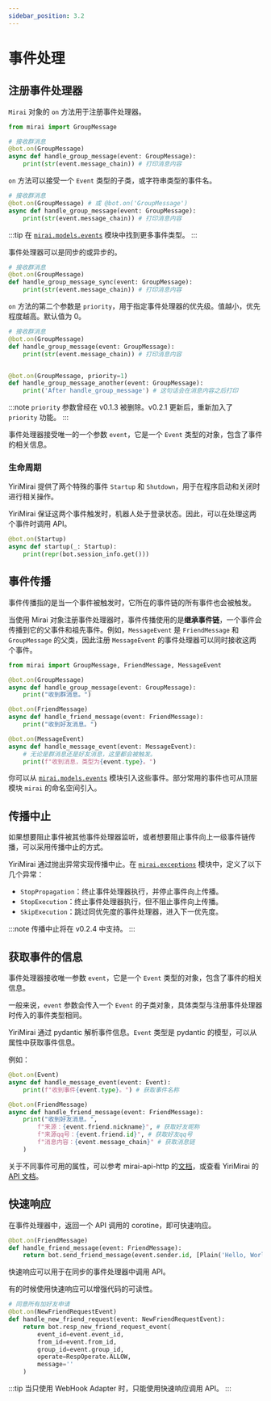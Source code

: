 ```yaml
---
sidebar_position: 3.2
---
```


# 事件处理

## 注册事件处理器

`Mirai` 对象的 `on` 方法用于注册事件处理器。

```python
from mirai import GroupMessage

# 接收群消息
@bot.on(GroupMessage)
async def handle_group_message(event: GroupMessage):
    print(str(event.message_chain)) # 打印消息内容
```

`on` 方法可以接受一个 `Event` 类型的子类，或字符串类型的事件名。

```python {2}
# 接收群消息
@bot.on(GroupMessage) # 或 @bot.on('GroupMessage')
async def handle_group_message(event: GroupMessage):
    print(str(event.message_chain)) # 打印消息内容
```

:::tip
在 [`mirai.models.events`](https://yiri-mirai-api.vercel.app/models/events.html) 模块中找到更多事件类型。
:::

事件处理器可以是同步的或异步的。

```python
# 接收群消息
@bot.on(GroupMessage)
def handle_group_message_sync(event: GroupMessage):
    print(str(event.message_chain)) # 打印消息内容
```

`on` 方法的第二个参数是 `priority`，用于指定事件处理器的优先级。值越小，优先程度越高。默认值为 0。

```python
# 接收群消息
@bot.on(GroupMessage)
def handle_group_message(event: GroupMessage):
    print(str(event.message_chain)) # 打印消息内容


@bot.on(GroupMessage, priority=1)
def handle_group_message_another(event: GroupMessage):
    print('After handle_group_message') # 这句话会在消息内容之后打印
```

:::note
`priority` 参数曾经在 v0.1.3 被删除。v0.2.1 更新后，重新加入了 `priority` 功能。
:::

事件处理器接受唯一的一个参数 `event`，它是一个 `Event` 类型的对象，包含了事件的相关信息。

### 生命周期

YiriMirai 提供了两个特殊的事件 `Startup` 和 `Shutdown`，用于在程序启动和关闭时进行相关操作。

YiriMirai 保证这两个事件触发时，机器人处于登录状态。因此，可以在处理这两个事件时调用 API。

```python
@bot.on(Startup)
async def startup(_: Startup):
    print(repr(bot.session_info.get()))
```

## 事件传播

事件传播指的是当一个事件被触发时，它所在的事件链的所有事件也会被触发。

当使用 Mirai 对象注册事件处理器时，事件传播使用的是**继承事件链**，一个事件会传播到它的父事件和祖先事件。例如，`MessageEvent` 是 `FriendMessage` 和 `GroupMessage` 的父类，因此注册 `MessageEvent` 的事件处理器可以同时接收这两个事件。

```python
from mirai import GroupMessage, FriendMessage, MessageEvent

@bot.on(GroupMessage)
async def handle_group_message(event: GroupMessage):
    print("收到群消息。")

@bot.on(FriendMessage)
async def handle_friend_message(event: FriendMessage):
    print("收到好友消息。")

@bot.on(MessageEvent)
async def handle_message_event(event: MessageEvent):
    # 无论是群消息还是好友消息，这里都会被触发。
    print(f"收到消息，类型为{event.type}。")
```


<EventChain />

你可以从 [`mirai.models.events`](https://yiri-mirai-api.vercel.app/models/events.html) 模块引入这些事件。部分常用的事件也可从顶层模块 `mirai` 的命名空间引入。

## 传播中止

如果想要阻止事件被其他事件处理器监听，或者想要阻止事件向上一级事件链传播，可以采用传播中止的方式。

YiriMirai 通过抛出异常实现传播中止。在 [`mirai.exceptions`](https://yiri-mirai-api.vercel.app/exceptions.html) 模块中，定义了以下几个异常：

 - `StopPropagation`：终止事件处理器执行，并停止事件向上传播。
 - `StopExecution`：终止事件处理器执行，但不阻止事件向上传播。
 - `SkipExecution`：跳过同优先度的事件处理器，进入下一优先度。

:::note
传播中止将在 v0.2.4 中支持。
:::

## 获取事件的信息

事件处理器接收唯一参数 `event`，它是一个 `Event` 类型的对象，包含了事件的相关信息。

一般来说，`event` 参数会传入一个 `Event` 的子类对象，具体类型与注册事件处理器时传入的事件类型相同。

YiriMirai 通过 pydantic 解析事件信息。`Event` 类型是 pydantic 的模型，可以从属性中获取事件信息。

例如：

```python
@bot.on(Event)
async def handle_message_event(event: Event):
    print(f"收到事件{event.type}。") # 获取事件名称

@bot.on(FriendMessage)
async def handle_friend_message(event: FriendMessage):
    print("收到好友消息。",
        f"来源：{event.friend.nickname}", # 获取好友昵称
        f"来源qq号：{event.friend.id}", # 获取好友qq号
        f"消息内容：{event.message_chain}" # 获取消息链
    )
```

关于不同事件可用的属性，可以参考 mirai-api-http 的[文档](https://project-mirai.github.io/mirai-api-http/api/EventType.html)，或查看 YiriMirai 的 [API 文档](https://yiri-mirai-api.vercel.app/models/events.html)。

## 快速响应

在事件处理器中，返回一个 API 调用的 corotine，即可快速响应。

```python
@bot.on(FriendMessage)
def handle_friend_message(event: FriendMessage):
    return bot.send_friend_message(event.sender.id, [Plain('Hello, World!')])
```

快速响应可以用于在同步的事件处理器中调用 API。

有的时候使用快速响应可以增强代码的可读性。

```python
# 同意所有加好友申请
@bot.on(NewFriendRequestEvent)
def handle_new_friend_request(event: NewFriendRequestEvent):
    return bot.resp_new_friend_request_event(
        event_id=event.event_id,
        from_id=event.from_id,
        group_id=event.group_id,
        operate=RespOperate.ALLOW,
        message=''
    )
```

:::tip
当只使用 WebHook Adapter 时，只能使用快速响应调用 API。
:::
